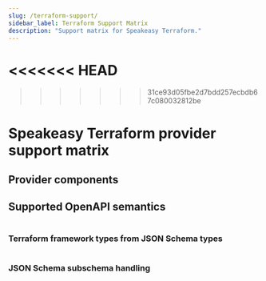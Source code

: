 ```yaml
---
slug: /terraform-support/
sidebar_label: Terraform Support Matrix
description: "Support matrix for Speakeasy Terraform."
---
```


<<<<<<< HEAD
=======
>>>>>>> 31ce93d05fbe2d7bdd257ecbdb67c080032812be

# Speakeasy Terraform provider support matrix

## Provider components

<Table
  data={[
    {
      component: "Resource schemas",
      extension: "`x-speakeasy-entity-operation: MyEntity#create`",
      generation: "Hoists and merges JSON Schemas associated with all create, read, update, and delete operations appropriately.",
      docs: "[Docs link](/docs/terraform/entity-mapping#specify-crud-operations-for-api-endpoints)"
    },
    {
      component: "Data source schemas",
      extension: "`x-speakeasy-entity-operation: MyEntity#read`",
      generation: "Hoists and merges JSON Schemas associated with all read operations into a single data source.",
      docs: "[Docs link](/docs/terraform/entity-mapping#specify-crud-operations-for-api-endpoints)"
    },
    {
      component: "Create methods",
      extension: "`x-speakeasy-entity-operation: MyEntity#create`",
      generation: "Speakeasy generates platform connector logic to invoke all API requests and save responses to the Terraform state.",
      docs: "[Docs link](/docs/terraform/entity-mapping#specify-crud-operations-for-api-endpoints)"
    },
    {
      component: "Read methods",
      extension: "`x-speakeasy-entity-operation: MyEntity#read`",
      generation: "Speakeasy generates platform connector logic to invoke all API requests and save responses to the Terraform state. Also invoked in `CREATE` and `UPDATE` methods for additional data calls, enabling drift detection and import.",
      docs: "[Docs link](/docs/terraform/entity-mapping#specify-crud-operations-for-api-endpoints)"
    },
    {
      component: "Update methods",
      extension: "`x-speakeasy-entity-operation: MyEntity#update`",
      generation: "Speakeasy generates platform connector logic to invoke all API requests and save responses to the Terraform state. Plan modifiers force resource recreation when needed.",
      docs: "[Docs link](/docs/terraform/entity-mapping#specify-crud-operations-for-api-endpoints)"
    },
    {
      component: "Delete methods",
      extension: "`x-speakeasy-entity-operation: MyEntity#delete`",
      generation: "Speakeasy generates platform connector logic to invoke all API requests and save responses to the Terraform state.",
      docs: "[Docs link](/docs/terraform/entity-mapping#specify-crud-operations-for-api-endpoints)"
    },
    {
      component: "Plan validators",
      extension: "`x-speakeasy-plan-validators`",
      generation: "Generated when using restricted OpenAPI data types (for example, JSON fields, date fields). Also generated for specific Speakeasy extensions.",
      docs: "[Docs link](/docs/terraform/validation-dependencies#add-custom-validation-logic)"
    },
    {
      component: "Plan modifiers",
      extension: "`x-speakeasy-plan-modifiers`",
      generation: "Ensures API and `terraform state` and `terraform plan` commands have appropriate semantics, such as [diff-detection](/docs/terraform/plan-modification#suppress-unnecessary-plan-changes).",
      docs: "[Docs link](/docs/terraform/plan-modification#add-custom-plan-modification)"
    },
    {
      component: "Resource imports",
      extension: "n/a",
      generation: "Each `resource` will be inserted into the provider resource list.",
      docs: "[Docs link](/docs/terraform/configuration#custom-resources-or-data-sources)"
    }
  ]}
  columns={[
    { key: "component", header: "Provider components" },
    { key: "extension", header: "Speakeasy extension" },
    { key: "generation", header: "Speakeasy generation" },
    { key: "docs", header: "Full docs" }
  ]}
/>

## Supported OpenAPI semantics

<Table
  data={[
    {
      semantic: "Resource schemas (const)",
      support: "✅ Full support",
      comments: "When an attribute in an OpenAPI document is specified as `const`, it is removed from a Terraform schema and automatically included in requests or assumed in responses."
    },
    {
      semantic: "Resource schemas (default)",
      support: "✅ Full support",
      comments: "When an attribute specifies a default value, this value will be used whenever that attribute is not explicitly set, ensuring consistency and reliability."
    },
    {
      semantic: "Server configuration",
      support: "✅ Full support",
      comments: "The provider includes a `server_url` variable, allowing it to be used with any API server. By default, this variable is set to the first entry in the `servers` field of your OpenAPI document."
    },
    {
      semantic: "Global authentication",
      support: "✅ Full support",
      comments: "All authentication mechanisms that rely on static authorization are supported, with their values automatically configurable in the provider settings. For OAuth, you need to write a custom hook that implements your authentication flow logic."
    },
    {
      semantic: "Query parameter serialization",
      support: "✅ Full support",
      comments: "All query parameter attributes will be available as resource or data source attributes in a Terraform-native format. Might require remapping through `x-speakeasy-match`."
    },
    {
      semantic: "Request headers",
      support: "✅ Full support",
      comments: "All request attributes will be available as resource or data source attributes in a Terraform-native format."
    },
    {
      semantic: "Multiple API requests in one CRUD step",
      support: "✅ Full support",
      comments: "For example, `create` requires two API calls."
    },
    {
      semantic: "JSON Schema `type: string`",
      support: "✅ Full support",
      comments: ""
    },
    {
      semantic: "JSON Schema `type: number`",
      support: "✅ Full support",
      comments: ""
    },
    {
      semantic: "JSON Schema `type: integer`",
      support: "✅ Full support",
      comments: ""
    },
    {
      semantic: "JSON Schema `type: boolean`",
      support: "✅ Full support",
      comments: ""
    },
    {
      semantic: "JSON Schema `type: object`",
      support: "✅ Full support",
      comments: ""
    },
    {
      semantic: "JSON Schema `type: null`",
      support: "✅ Full support",
      comments: ""
    },
    {
      semantic: "JSON Schema `required: [requiredPropertyA, ...]`",
      support: "✅ Full support",
      comments: "Combined into `Required` or `Optional` Terraform attribute modifiers."
    },
    {
      semantic: "JSON Schema `enum: [...values...]`",
      support: "✅ Full support",
      comments: "A plan validator is added to assert that only one of the predefined values is set."
    },
    {
      semantic: "JSON Schema `type: array`",
      support: "✅ Full support",
      comments: ""
    },
    {
      semantic: "JSON Schema `type: array, minItems: N`",
      support: "✅ Full support",
      comments: "A plan validator is added to ensure the Terraform `ListAttribute` has `N` items set."
    },
    {
      semantic: "JSON Schema `type: array, maxItems: J`",
      support: "✅ Full support",
      comments: "A plan validator is added to ensure the Terraform `ListAttribute` has `J` items set."
    },
    {
      semantic: "JSON Schema `type: array, uniqueItems: true`",
      support: "✅ Full support",
      comments: "A plan validator is added to ensure the Terraform `ListAttribute` has all items as unique values."
    },
    {
      semantic: "JSON Schema `type: number, format: float`",
      support: "✅ Full support",
      comments: ""
    },
    {
      semantic: "JSON Schema `type: number, format: double`",
      support: "✅ Full support",
      comments: ""
    },
    {
      semantic: "JSON Schema `type: integer, format: int32`",
      support: "✅ Full support",
      comments: ""
    },
    {
      semantic: "JSON Schema `type: integer, format: int64`",
      support: "✅ Full support",
      comments: ""
    },
    {
      semantic: "JSON Schema `type: string, format: date`",
      support: "✅ Full support",
      comments: "A plan validator is added to ensure that this string value is set to a date in the YYYY-MM-DD format."
    },
    {
      semantic: "JSON Schema `type: string, format: date-time`",
      support: "✅ Full support",
      comments: "A plan validator is added to ensure that this string value is RFC 3339-compatible."
    },
    {
      semantic: "JSON Schema `format: binary`",
      support: "✅ Full support",
      comments: "Accessible as a string attribute."
    },
    {
      semantic: "JSON Schema `nullable: true`",
      support: "✅ Full support",
      comments: "Combined into `Required` or `Optional` Terraform attribute modifiers."
    },
    {
      semantic: "JSON Schema `additionalProperties: true`",
      support: "✅ Full support",
      comments: "A free-form object without `additionalProperties: true` is treated as an empty object."
    },
    {
      semantic: "JSON Schema `additionalProperties: ${JSON Schema}`",
      support: "✅ Full support",
      comments: "Full support for defining schemas for additional properties."
    },
    {
      semantic: "JSON Schema `oneOf: [${JSON Schema}, ...]`",
      support: "✅ Full support",
      comments: "Represented as a nested object with one child attribute for each `oneOf` subschema. A plan validator is added that asserts only one child attribute can be set."
    },
    {
      semantic: "JSON Schema `anyOf: [${JSON Schema}, ...]`",
      support: "✅ Full support",
      comments: "Considered the same as `oneOf`."
    },
    {
      semantic: "JSON Schema `allOf: [${JSON Schema}, ...]`",
      support: "✅ Full support",
      comments: "Constructs an \"uber-type\" by merging the superset of all subschemas."
    },
    {
      semantic: "JSON Schema \"Any\" Type",
      support: "✅ Full support",
      comments: "Requires the `x-speakeasy-type-override: any` annotation. Used as an escape hatch."
    },
    {
      semantic: "OpenAPI `readOnly: true`",
      support: "✅ Full support",
      comments: ""
    },
    {
      semantic: "OpenAPI `writeOnly: true`",
      support: "✅ Full support",
      comments: ""
    },
    {
      semantic: "Example generation",
      support: "✅ Full support",
      comments: "Propagates `example` and `examples` into generated Terraform resource examples. Uses a type-appropriate value for other cases."
    },
    {
      semantic: "Operation-specific authentication",
      support: "⚠️ Partial support",
      comments: "Speakeasy doesn't support overriding global authentication on specific operations without advanced techniques like monkey patching."
    },
    {
      semantic: "`label` or `matrix` path param serialization",
      support: "⚠️ No support",
      comments: "Remapping may be required through `x-speakeasy-match`."
    },
    {
      semantic: "XML request body serialization",
      support: "⚠️ Partial support",
      comments: "Full support for JSON data types but no support for XML."
    },
    {
      semantic: "XML response body deserialization",
      support: "⚠️ Partial support",
      comments: "Full support for JSON data types but no support for XML response bodies."
    },
    {
      semantic: "Circular references",
      support: "⚠️ Partial support",
      comments: "`x-speakeasy-type-override: any` enables setting attributes with `jsonencode(...arbitrary data...)`."
    },
    {
      semantic: "Lists of lists of primitives",
      support: "⚠️ Partial support",
      comments: "`x-speakeasy-type-override: any` enables setting lists of lists, but Terraform's `ListAttribute` only supports primitive types."
    }
  ]}
  columns={[
    { key: "semantic", header: "OpenAPI semantics" },
    { key: "support", header: "Speakeasy support" },
    { key: "comments", header: "Comments & limitations" }
  ]}
/>

### Terraform framework types from JSON Schema types

<Table
  data={[
    {
      schemaType: "`type: string`",
      additions: "-",
      terraformType: "`schema.StringAttribute`",
      notes: ""
    },
    {
      schemaType: "`type: number`",
      additions: "-",
      terraformType: "`schema.NumberAttribute`",
      notes: ""
    },
    {
      schemaType: "`type: integer`",
      additions: "-",
      terraformType: "`schema.Int64Attribute`",
      notes: ""
    },
    {
      schemaType: "`type: boolean`",
      additions: "-",
      terraformType: "`schema.BoolAttribute`",
      notes: ""
    },
    {
      schemaType: "`type: array`",
      additions: "-",
      terraformType: "`schema.ListAttribute` or `schema.ListNestedAttribute`",
      notes: "A `ListAttribute` is used when `items` has the primitive `type`."
    },
    {
      schemaType: "`type: array`",
      additions: "`format: set`",
      terraformType: "`schema.SetAttribute` or `schema.SetNestedAttribute`",
      notes: "A `SetAttribute` is used when `items` has the primitive `type`."
    },
    {
      schemaType: "`type: object`",
      additions: "`properties: {...}`",
      terraformType: "`schema.SingleNestedAttribute`",
      notes: ""
    },
    {
      schemaType: "`type: object`",
      additions: "`additionalProperties: {...}`",
      terraformType: "`schema.MapAttribute` or `schema.MapNestedAttribute`",
      notes: "A `MapAttribute` is used when `additionalProperties` has the primitive `type`."
    },
    {
      schemaType: "`type: null`",
      additions: "N/A",
      terraformType: "",
      notes: "Element ignored"
    }
  ]}
  columns={[
    { key: "schemaType", header: "JSON Schema type" },
    { key: "additions", header: "JSON Schema additions" },
    { key: "terraformType", header: "Terraform framework type" },
    { key: "notes", header: "Notes" }
  ]}
/>

### JSON Schema subschema handling

<Table
  data={[
    {
      type: "`oneOf`",
      handling: "A `schema.SingleNestedAttribute` is created with one key for each `oneOf` child. Plan validator ensures that only one subattribute is used.",
      docs: "[Docs link](/docs/terraform/extensions#the-oneof-keyword)"
    },
    {
      type: "`anyOf`",
      handling: "Considered the same as `oneOf`. Speakeasy does not strictly enforce this subschema type in production environments.",
      docs: "[Docs link](/docs/terraform/extensions#the-anyof-keyword)"
    },
    {
      type: "`allOf`",
      handling: "Merges all subschemas. When the subschemas are objects, it creates a composite object with properties from all child schemas.",
      docs: "[Docs link](/docs/terraform/extensions#the-allof-keyword)"
    }
  ]}
  columns={[
    { key: "type", header: "JSON Schema subschema type" },
    { key: "handling", header: "Handling" },
    { key: "docs", header: "Full docs" }
  ]}
/>
